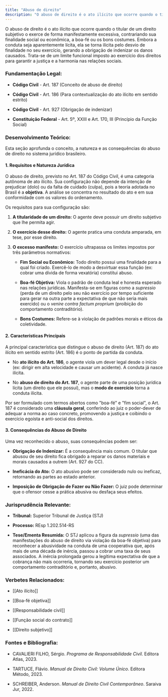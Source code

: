 ```yaml
---
title: "Abuso de direito"
description: "O abuso de direito é o ato ilícito que ocorre quando o titular de um direito subjetivo o exerce de forma manifestamente excessiva, contrariando sua finalidade social ou econômica, a boa-fé ou os bons costumes."
---
```


O abuso de direito é o ato ilícito que ocorre quando o titular de um direito subjetivo o exerce de forma manifestamente excessiva, contrariando sua finalidade social ou econômica, a boa-fé ou os bons costumes. Embora a conduta seja aparentemente lícita, ela se torna ilícita pelo desvio de finalidade no seu exercício, gerando a obrigação de indenizar os danos causados. Trata-se de um limite funcional imposto ao exercício dos direitos para garantir a justiça e a harmonia nas relações sociais.

### **Fundamentação Legal:**

- **Código Civil** - Art. 187 (Conceito de abuso de direito)
    
- **Código Civil** - Art. 186 (Para contextualização do ato ilícito em sentido estrito)
    
- **Código Civil** - Art. 927 (Obrigação de indenizar)
    
- **Constituição Federal** - Art. 5º, XXIII e Art. 170, III (Princípio da Função Social)
    

### **Desenvolvimento Teórico:**

Esta seção aprofunda o conceito, a natureza e as consequências do abuso de direito no sistema jurídico brasileiro.

#### **1. Requisitos e Natureza Jurídica**

O abuso de direito, previsto no Art. 187 do Código Civil, é uma categoria autônoma de ato ilícito. Sua configuração não depende da intenção de prejudicar (dolo) ou da falta de cuidado (culpa), pois a teoria adotada no Brasil é a **objetiva**. A análise se concentra no resultado do ato e em sua conformidade com os valores do ordenamento.

Os requisitos para sua configuração são:

1. **A titularidade de um direito:** O agente deve possuir um direito subjetivo que lhe permita agir.
    
2. **O exercício desse direito:** O agente pratica uma conduta amparada, em tese, por esse direito.
    
3. **O excesso manifesto:** O exercício ultrapassa os limites impostos por três parâmetros normativos:
    
    - **Fim Social ou Econômico:** Todo direito possui uma finalidade para a qual foi criado. Exercê-lo de modo a desvirtuar essa função (ex: cobrar uma dívida de forma vexatória) constitui abuso.
        
    - **Boa-fé Objetiva:** Viola o padrão de conduta leal e honesta esperado nas relações jurídicas. Manifesta-se em figuras como a _supressio_ (perda de um direito pelo seu não exercício por tempo suficiente para gerar na outra parte a expectativa de que não seria mais exercido) ou o _venire contra factum proprium_ (proibição do comportamento contraditório).
        
    - **Bons Costumes:** Refere-se à violação de padrões morais e éticos da coletividade.
        

#### **2. Características Principais**

A principal característica que distingue o abuso de direito (Art. 187) do ato ilícito em sentido estrito (Art. 186) é o ponto de partida da conduta.

- No **ato ilícito do Art. 186**, o agente viola um dever legal desde o início (ex: dirigir em alta velocidade e causar um acidente). A conduta já nasce ilícita.
    
- No **abuso de direito do Art. 187**, o agente parte de uma posição jurídica lícita (um direito que ele possui), mas o **modo de exercício** torna a conduta ilícita.
    

Por ser formulado com termos abertos como "boa-fé" e "fim social", o Art. 187 é considerado uma **cláusula geral**, conferindo ao juiz o poder-dever de adequar a norma ao caso concreto, promovendo a justiça e coibindo o exercício egoísta e anti-social dos direitos.

#### **3. Consequências do Abuso de Direito**

Uma vez reconhecido o abuso, suas consequências podem ser:

- **Obrigação de Indenizar:** É a consequência mais comum. O titular que abusou de seu direito fica obrigado a reparar os danos materiais e morais causados a outrem (Art. 927 do CC).
    
- **Ineficácia do Ato:** O ato abusivo pode ser considerado nulo ou ineficaz, retornando as partes ao estado anterior.
    
- **Imposição de Obrigação de Fazer ou Não Fazer:** O juiz pode determinar que o ofensor cesse a prática abusiva ou desfaça seus efeitos.
    

### **Jurisprudência Relevante:**

- **Tribunal:** Superior Tribunal de Justiça (STJ)
    
- **Processo:** REsp 1.202.514-RS
    
- **Tese/Ementa Resumida:** O STJ aplicou a figura da _supressio_ (uma das manifestações do abuso de direito via violação da boa-fé objetiva) para reconhecer a abusividade na conduta de uma cooperativa que, após mais de uma década de inércia, passou a cobrar uma taxa de seus associados. A inércia prolongada gerou a legítima expectativa de que a cobrança não mais ocorreria, tornando seu exercício posterior um comportamento contraditório e, portanto, abusivo.
    

### **Verbetes Relacionados:**

- [[Ato ilícito]]
    
- [[Boa-fé objetiva]]
    
- [[Responsabilidade civil]]
    
- [[Função social do contrato]]
    
- [[Direito subjetivo]]
    

### **Fontes e Bibliografia:**

- CAVALIERI FILHO, Sérgio. _Programa de Responsabilidade Civil_. Editora Atlas, 2023.
    
- TARTUCE, Flávio. _Manual de Direito Civil: Volume Único_. Editora Método, 2023.
    
- SCHREIBER, Anderson. _Manual de Direito Civil Contemporâneo_. Saraiva Jur, 2022.